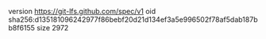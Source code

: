 version https://git-lfs.github.com/spec/v1
oid sha256:d135181096242977f86bebf20d21d134ef3a5e996502f78af5dab187bb8f6155
size 2972
